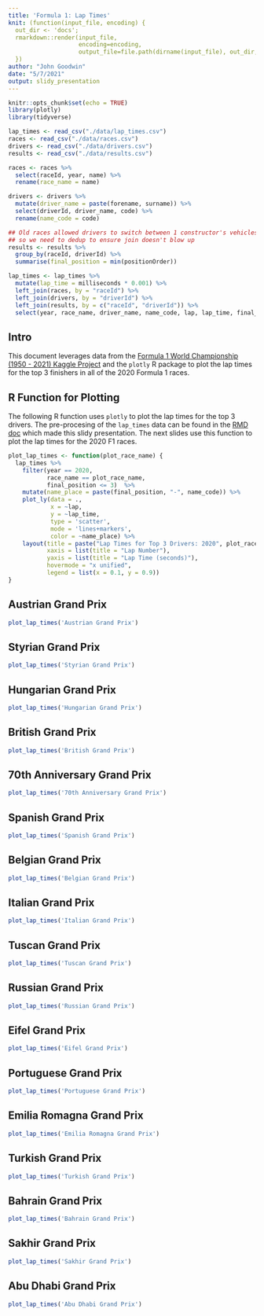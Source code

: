 ---
title: 'Formula 1: Lap Times'
knit: (function(input_file, encoding) {
  out_dir <- 'docs';
  rmarkdown::render(input_file,
                    encoding=encoding, 
                    output_file=file.path(dirname(input_file), out_dir, 'index.html'))
  })
author: "John Goodwin"
date: "5/7/2021"
output: slidy_presentation
---

```{r setup, include=FALSE}
knitr::opts_chunk$set(echo = TRUE)
library(plotly)
library(tidyverse)
```

```{r load_data, include=FALSE}
lap_times <- read_csv("./data/lap_times.csv")
races <- read_csv("./data/races.csv")
drivers <- read_csv("./data/drivers.csv")
results <- read_csv("./data/results.csv")

races <- races %>%
  select(raceId, year, name) %>%
  rename(race_name = name)

drivers <- drivers %>%
  mutate(driver_name = paste(forename, surname)) %>%
  select(driverId, driver_name, code) %>%
  rename(name_code = code)

## Old races allowed drivers to switch between 1 constructor's vehicles in races
## so we need to dedup to ensure join doesn't blow up
results <- results %>%
  group_by(raceId, driverId) %>%
  summarise(final_position = min(positionOrder))

lap_times <- lap_times %>%
  mutate(lap_time = milliseconds * 0.001) %>%
  left_join(races, by = "raceId") %>%
  left_join(drivers, by = "driverId") %>%
  left_join(results, by = c("raceId", "driverId")) %>%
  select(year, race_name, driver_name, name_code, lap, lap_time, final_position)

```

## Intro

This document leverages data from the [Formula 1 World Championship (1950 - 2021) Kaggle Project](https://www.kaggle.com/rohanrao/formula-1-world-championship-1950-2020) and the `plotly` R package to plot the lap times for the top 3 finishers in all of the 2020 Formula 1 races.

## R Function for Plotting

The following R function uses `plotly` to plot the lap times for the top 3 drivers. The pre-procesing of the `lap_times` data can be found in the [RMD doc](https://github.com/WiscoDisco5/f1-lap-times-plotly/blob/main/f1_lap_times.Rmd) which made this slidy presentation. The next slides use this function to plot the lap times for the 2020 F1 races.

```{r plot_function}
plot_lap_times <- function(plot_race_name) {
  lap_times %>%
    filter(year == 2020,
           race_name == plot_race_name,
           final_position <= 3)  %>%
    mutate(name_place = paste(final_position, "-", name_code)) %>%
    plot_ly(data = .,
            x = ~lap, 
            y = ~lap_time, 
            type = 'scatter', 
            mode = 'lines+markers',
            color = ~name_place) %>%
    layout(title = paste("Lap Times for Top 3 Drivers: 2020", plot_race_name),
           xaxis = list(title = "Lap Number"),
           yaxis = list(title = "Lap Time (seconds)"),
           hovermode = "x unified",
           legend = list(x = 0.1, y = 0.9))
}
```

## Austrian Grand Prix

```{r Austrian_Grand_Prix, echo=FALSE}
plot_lap_times('Austrian Grand Prix')
```

## Styrian Grand Prix

```{r Styrian_Grand_Prix, echo=FALSE}
plot_lap_times('Styrian Grand Prix')
```

## Hungarian Grand Prix

```{r Hungarian_Grand_Prix, echo=FALSE}
plot_lap_times('Hungarian Grand Prix')
```

## British Grand Prix

```{r British_Grand_Prix, echo=FALSE}
plot_lap_times('British Grand Prix')
```

## 70th Anniversary Grand Prix

```{r 70th_Anniversary_Grand_Prix, echo=FALSE}
plot_lap_times('70th Anniversary Grand Prix')
```

## Spanish Grand Prix

```{r Spanish_Grand_Prix, echo=FALSE}
plot_lap_times('Spanish Grand Prix')
```

## Belgian Grand Prix

```{r Belgian_Grand_Prix, echo=FALSE}
plot_lap_times('Belgian Grand Prix')
```

## Italian Grand Prix

```{r Italian_Grand_Prix, echo=FALSE}
plot_lap_times('Italian Grand Prix')
```

## Tuscan Grand Prix

```{r Tuscan_Grand_Prix, echo=FALSE}
plot_lap_times('Tuscan Grand Prix')
```

## Russian Grand Prix

```{r Russian_Grand_Prix, echo=FALSE}
plot_lap_times('Russian Grand Prix')
```

## Eifel Grand Prix

```{r Eifel_Grand_Prix, echo=FALSE}
plot_lap_times('Eifel Grand Prix')
```

## Portuguese Grand Prix

```{r Portuguese_Grand_Prix, echo=FALSE}
plot_lap_times('Portuguese Grand Prix')
```

## Emilia Romagna Grand Prix

```{r Emilia_Romagna_Grand_Prix, echo=FALSE}
plot_lap_times('Emilia Romagna Grand Prix')
```

## Turkish Grand Prix

```{r Turkish_Grand_Prix, echo=FALSE}
plot_lap_times('Turkish Grand Prix')
```

## Bahrain Grand Prix

```{r Bahrain_Grand_Prix, echo=FALSE}
plot_lap_times('Bahrain Grand Prix')
```

## Sakhir Grand Prix

```{r Sakhir_Grand_Prix, echo=FALSE}
plot_lap_times('Sakhir Grand Prix')
```

## Abu Dhabi Grand Prix

```{r Abu_Dhabi_Grand_Prix, echo=FALSE}
plot_lap_times('Abu Dhabi Grand Prix')
```

